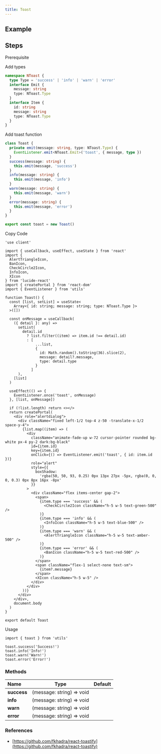 ```yaml
---
title: Toast
---
```


## Example

<Storybook url="https://workshop.kidow.me/?path=/docs/components-toast-v1--docs" />

## Steps

<Steps>

<Step>Prerequisite</Step>

<Blocks>
  <LinkBlock icon="utils" name="EventListener" slug="/utils/event-listener" />
</Blocks>

<Step>Add types</Step>

```ts
namespace NToast {
  type Type = 'success' | 'info' | 'warn' | 'error'
  interface Emit {
    message: string
    type: NToast.Type
  }
  interface Item {
    id: string
    message: string
    type: NToast.Type
  }
}
```

<Step>Add toast function</Step>

```ts title="utils/index.ts"
class Toast {
  private emit(message: string, type: NToast.Type) {
    EventListener.emit<NToast.Emit>('toast', { message, type })
  }
  success(message: string) {
    this.emit(message, 'success')
  }
  info(message: string) {
    this.emit(message, 'info')
  }
  warn(message: string) {
    this.emit(message, 'warn')
  }
  error(message: string) {
    this.emit(message, 'error')
  }
}

export const toast = new Toast()
```

<Step>Copy Code</Step>

```tsx title="containers/Toast/index.tsx"
'use client'

import { useCallback, useEffect, useState } from 'react'
import {
  AlertTriangleIcon,
  BanIcon,
  CheckCircle2Icon,
  InfoIcon,
  XIcon
} from 'lucide-react'
import { createPortal } from 'react-dom'
import { EventListener } from 'utils'

function Toast() {
  const [list, setList] = useState<
    Array<{ id: string; message: string; type: NToast.Type }>
  >([])

  const onMessage = useCallback(
    ({ detail }: any) =>
      setList(
        detail.id
          ? list.filter((item) => item.id !== detail.id)
          : [
              ...list,
              {
                id: Math.random().toString(36).slice(2),
                message: detail?.message,
                type: detail.type
              }
            ]
      ),
    [list]
  )

  useEffect(() => {
    EventListener.once('toast', onMessage)
  }, [list, onMessage])

  if (!list.length) return <></>
  return createPortal(
    <div role="alertdialog">
      <div className="fixed left-1/2 top-4 z-50 -translate-x-1/2 space-y-4">
        {list.map((item) => (
          <div
            className="animate-fade-up w-72 cursor-pointer rounded bg-white px-4 py-2 dark:bg-black"
            id={item.id}
            key={item.id}
            onClick={() => EventListener.emit('toast', { id: item.id })}
            role="alert"
            style={{
              boxShadow:
                'rgba(50, 50, 93, 0.25) 0px 13px 27px -5px, rgba(0, 0, 0, 0.3) 0px 8px 16px -8px'
            }}
          >
            <div className="flex items-center gap-2">
              <span>
                {item.type === 'success' && (
                  <CheckCircle2Icon className="h-5 w-5 text-green-500" />
                )}
                {item.type === 'info' && (
                  <InfoIcon className="h-5 w-5 text-blue-500" />
                )}
                {item.type === 'warn' && (
                  <AlertTriangleIcon className="h-5 w-5 text-amber-500" />
                )}
                {item.type === 'error' && (
                  <BanIcon className="h-5 w-5 text-red-500" />
                )}
              </span>
              <span className="flex-1 select-none text-sm">
                {item?.message}
              </span>
              <XIcon className="h-5 w-5" />
            </div>
          </div>
        ))}
      </div>
    </div>,
    document.body
  )
}

export default Toast
```

<Step>Usage</Step>

```tsx
import { toast } from 'utils'

toast.success('Success!')
toast.info('Info!')
toast.warn('Warn!')
toast.error('Error!')
```

</Steps>

### Methods

| Name        |           Type            | Default |
| :---------- | :-----------------------: | :-----: |
| **success** | (message: string) => void |         |
| **info**    | (message: string) => void |         |
| **warn**    | (message: string) => void |         |
| **error**   | (message: string) => void |         |

### References

- [https://github.com/fkhadra/react-toastify](https://github.com/fkhadra/react-toastify)
